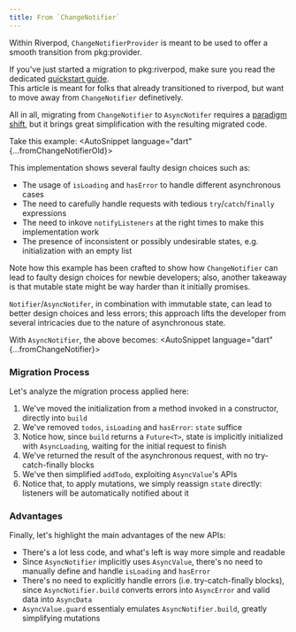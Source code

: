 ```yaml
---
title: From `ChangeNotifier`
---
```





Within Riverpod, `ChangeNotifierProvider` is meant to be used to offer a smooth transition from
pkg:provider.

If you've just started a migration to pkg:riverpod, make sure you read the dedicated
[quickstart guide](/docs/from_provider/quickstart).  
This article is meant for folks that already transitioned to riverpod, but want to move away from
`ChangeNotifier` definetively.

All in all, migrating from `ChangeNotifier` to `AsyncNotifer` requires a
[paradigm shift](why-immutability), but it brings great simplification with the resulting migrated
code.

Take this example:
<AutoSnippet language="dart" {...fromChangeNotifierOld}></AutoSnippet>

This implementation shows several faulty design choices such as:
- The usage of `isLoading` and `hasError` to handle different asynchronous cases
- The need to carefully handle requests with tedious `try`/`catch`/`finally` expressions
- The need to inkove `notifyListeners` at the right times to make this implementation work
- The presence of inconsistent or possibly undesirable states, e.g. initialization with an empty list

Note how this example has been crafted to show how `ChangeNotifier` can lead to faulty design choices
for newbie developers; also, another takeaway is that mutable state might be way harder than it
initially promises.

`Notifier`/`AsyncNotifer`, in combination with immutable state, can lead to better design choices
and less errors; this approach lifts the developer from several intricacies due to the nature
of asynchronous state.

With `AsyncNotifier`, the above becomes:
<AutoSnippet language="dart" {...fromChangeNotifier}></AutoSnippet>

### Migration Process
Let's analyze the migration process applied here:
1. We've moved the initialization from a method invoked in a constructor, directly into `build`
2. We've removed `todos`, `isLoading` and `hasError`: `state` suffice
3. Notice how, since `build` returns a `Future<T>`, state is implicitly initialized with `AsyncLoading`,
waiting for the initial request to finish
4. We've returned the result of the asynchronous request, with no try-catch-finally blocks
5. We've then simplified `addTodo`, exploiting `AsyncValue`'s APIs
6. Notice that, to apply mutations, we simply reassign `state` directly:
listeners will be automatically notified about it

### Advantages
Finally, let's highlight the main advantages of the new APIs:
- There's a lot less code, and what's left is way more simple and readable
- Since `AsyncNotifier` implicitly uses `AsyncValue`, there's no need to manually define and handle
 `isLoading` and `hasError`
- There's no need to explicitly handle errors (i.e. try-catch-finally blocks), since
`AsyncNotifier.build` converts errors into `AsyncError` and valid data into `AsyncData`
- `AsyncValue.guard` essentialy emulates `AsyncNotifier.build`, greatly simplifying mutations
